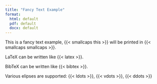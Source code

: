 ```yaml
---
title: "Fancy Text Example"
format: 
  html: default
  pdf: default
  docx: default
---
```


This is a fancy text example, {{< smallcaps this >}} will be printed in {{< smallcaps smallcaps >}}.

LaTeX can be written like {{< latex >}}.

BibTeX can be written like {{< bibtex >}}.

Various elipses are supported: {{< ldots >}}, {{< vdots >}}, {{< ddots >}}

